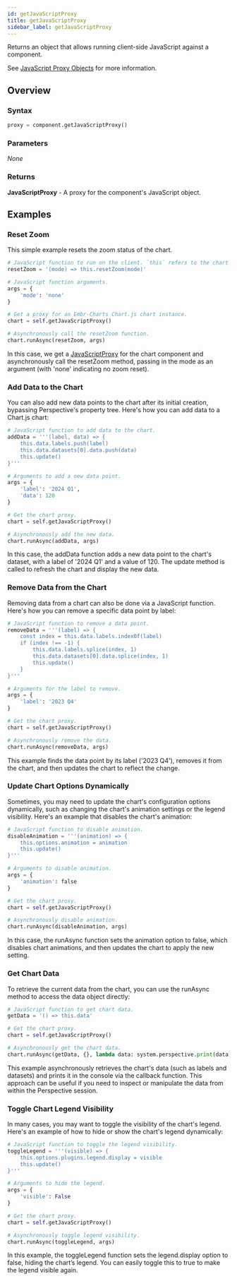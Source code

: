 ```yaml
---
id: getJavaScriptProxy
title: getJavaScriptProxy
sidebar_label: getJavaScriptProxy
---
```


Returns an object that allows running client-side JavaScript against a component.

See [JavaScript Proxy Objects](/ignition/embr-core/javascript-proxy/) for more information.

## Overview

### Syntax

```python
proxy = component.getJavaScriptProxy()
```

### Parameters

_None_

### Returns
__JavaScriptProxy__ - A proxy for the component's JavaScript object.


## Examples

### Reset Zoom

This simple example resets the zoom status of the chart.

```python
# JavaScript function to run on the client. `this` refers to the chart instance.
resetZoom = '(mode) => this.resetZoom(mode)'

# JavaScript function arguments.
args = {
    'mode': 'none'
}

# Get a proxy for an Embr-Charts Chart.js chart instance.
chart = self.getJavaScriptProxy()

# Asynchronously call the resetZoom function.
chart.runAsync(resetZoom, args)
```

In this case, we get a [JavaScriptProxy](/ignition/embr-core/javascript-proxy/) for the chart component and asynchronously call the resetZoom method, passing in the mode as an argument (with 'none' indicating no zoom reset).

### Add Data to the Chart
You can also add new data points to the chart after its initial creation, bypassing Perspective's property tree.
Here's how you can add data to a Chart.js chart:

```python
# JavaScript function to add data to the chart.
addData = '''(label, data) => { 
    this.data.labels.push(label)
    this.data.datasets[0].data.push(data)
    this.update()
}'''

# Arguments to add a new data point.
args = {
    'label': '2024 Q1',
    'data': 120
}

# Get the chart proxy.
chart = self.getJavaScriptProxy()

# Asynchronously add the new data.
chart.runAsync(addData, args)
```

In this case, the addData function adds a new data point to the chart's dataset, with a label of '2024 Q1' and a value of 120. 
The update method is called to refresh the chart and display the new data.


### Remove Data from the Chart
Removing data from a chart can also be done via a JavaScript function.
Here's how you can remove a specific data point by label:

```python
# JavaScript function to remove a data point.
removeData = '''(label) => { 
    const index = this.data.labels.indexOf(label)
    if (index !== -1) {
        this.data.labels.splice(index, 1)
        this.data.datasets[0].data.splice(index, 1)
        this.update()
    }
}'''

# Arguments for the label to remove.
args = {
    'label': '2023 Q4'
}

# Get the chart proxy.
chart = self.getJavaScriptProxy()

# Asynchronously remove the data.
chart.runAsync(removeData, args)
```

This example finds the data point by its label ('2023 Q4'), removes it from the chart, and then updates the chart to reflect the change.

### Update Chart Options Dynamically
Sometimes, you may need to update the chart's configuration options dynamically, such as changing the chart's animation settings or the legend visibility. 
Here's an example that disables the chart's animation:

```python
# JavaScript function to disable animation.
disableAnimation = '''(animation) => { 
    this.options.animation = animation
    this.update()
}'''

# Arguments to disable animation.
args = {
    'animation': false
}

# Get the chart proxy.
chart = self.getJavaScriptProxy()

# Asynchronously disable animation.
chart.runAsync(disableAnimation, args)
```

In this case, the runAsync function sets the animation option to false, which disables chart animations, and then updates the chart to apply the new setting.

### Get Chart Data
To retrieve the current data from the chart, you can use the runAsync method to access the data object directly:

```python
# JavaScript function to get chart data.
getData = '() => this.data'

# Get the chart proxy.
chart = self.getJavaScriptProxy()

# Asynchronously get the chart data.
chart.runAsync(getData, {}, lambda data: system.perspective.print(data))
```

This example asynchronously retrieves the chart's data (such as labels and datasets) and prints it in the console via the callback function.
This approach can be useful if you need to inspect or manipulate the data from within the Perspective session.

### Toggle Chart Legend Visibility
In many cases, you may want to toggle the visibility of the chart's legend.
Here's an example of how to hide or show the chart's legend dynamically:

```python
# JavaScript function to toggle the legend visibility.
toggleLegend = '''(visible) => { 
    this.options.plugins.legend.display = visible
    this.update()
}'''

# Arguments to hide the legend.
args = {
    'visible': False
}

# Get the chart proxy.
chart = self.getJavaScriptProxy()

# Asynchronously toggle legend visibility.
chart.runAsync(toggleLegend, args)
```

In this example, the toggleLegend function sets the legend.display option to false, hiding the chart’s legend. You can easily toggle this to true to make the legend visible again.